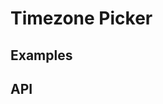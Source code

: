 <!--
Copyright (c) 2018-2019 Uber Technologies, Inc.

This source code is licensed under the MIT license found in the
LICENSE file in the root directory of this source tree.
-->






# Timezone Picker

## Examples

<Example title="Timezone picker" path="timezonepicker/timezone-picker.js">
  <TimezonePicker />
</Example>

## API

<Exports
  component={TimezonepickerExports}
  title="Timezone Picker exports"
  path="baseui/timezonepicker"
/>
